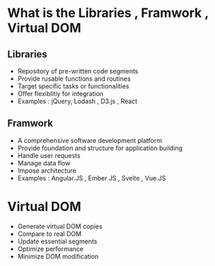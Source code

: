 # What is the Libraries , Framwork , Virtual DOM 

## Libraries
- Repository of pre-written code segments
- Provide rusable functions and routines
- Target specific tasks or functionalities
- Offer flexiblitiy for integration
- Examples : jQuery, Lodash , D3.js , React

## Framwork
- A comprehensive software development platform 
- Provide foundation and structure for application building 
- Handle user requests
- Manage data flow
- Impose architecture 
- Examples : Angular.JS , Ember JS , Svelte , Vue.JS

# Virtual DOM
- Generate virtual DOM copies
- Compare to real DOM
- Update essential segments
- Optimize performance
- Minimize DOM modification